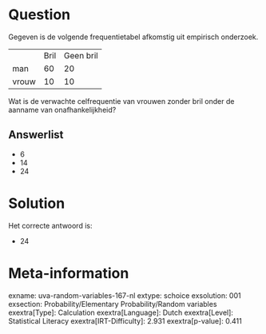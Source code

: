 Question
========

Gegeven is de volgende frequentietabel afkomstig uit empirisch
onderzoek.

  ------- ------ -----------
          Bril   Geen bril
  man     60     20
  vrouw   10     10
  ------- ------ -----------

Wat is de verwachte celfrequentie van vrouwen zonder bril onder de
aanname van onafhankelijkheid?


Answerlist
----------

* 6
* 14
* 24

Solution
========

Het correcte antwoord is: 

* 24

Meta-information
================
exname: uva-random-variables-167-nl
extype: schoice
exsolution: 001
exsection: Probability/Elementary Probability/Random variables
exextra[Type]: Calculation
exextra[Language]: Dutch
exextra[Level]: Statistical Literacy
exextra[IRT-Difficulty]: 2.931
exextra[p-value]: 0.411
